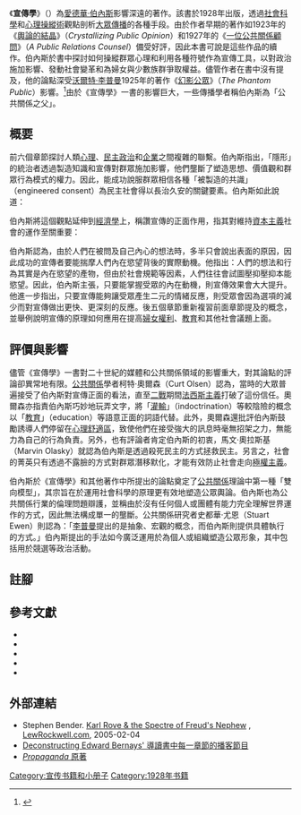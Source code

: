 {{Infobox book
|書名       = 宣傳學
|圖像       = 
|圖像說明   = 
|作者       = [[愛德華·伯內斯|愛德華·伯內斯]]
|原名       = {{lang|en|''Propaganda''}}
|中文書名   = 宣傳學
|譯者       = 楊理然
|插圖       = 
|封面設計   = 
|出版地     = [[美國|美國]]
|語言       = 英文
|系列       = 
|題材       = [[大眾傳播|大眾傳播]]、[[群眾心理學|群眾心理學]]、[[心理操縱術|心理操縱]]、[[公共關係|公共關係]]
|類型       = 
|出版者     = 霍勒斯·里福萊特出版社<br>（Horace Liveright）
|出版日期   = 1928年11月9日
|中文版     = 2020年8月1日
|媒介       = 印刷（[[精裝書|精裝]]、[[平裝書|平裝]]）、電子書
|頁數       = 159
|開本       = 
|isbn       = 1-709-52799-4（10位）<br>978-1-709-52799-9（13位）
|oclc       = 546935
|杜威十進制圖書分類法     = 
|美國國會圖書館圖書分類法 = 
|上一部作品 = [[輿論的結晶|輿論的結晶]]
|下一部作品 = [[公共關係_(著作)|公共關係]]
|引用       = 
|被引用     = 
}}

《'''宣傳學'''》（{{lang-en|''Propaganda''}}）為[[愛德華·伯內斯|愛德華·伯內斯]]影響深遠的著作。該書於1928年出版，透過[[社會科學|社會科學]]和[[心理操縱術|心理操縱術]]觀點剖析[[大眾傳播|大眾傳播]]的各種手段。由於作者早期的著作如1923年的《[[輿論的結晶|輿論的結晶]]》（''Crystallizing Public Opinion''）和1927年的《[[一位公共關係顧問|一位公共關係顧問]]》（''A Public Relations Counsel''）備受好評，因此本書可說是這些作品的續作。伯內斯於書中探討如何操縱群眾心理和利用各種符號作為宣傳工具，以對政治施加影響、發動社會變革和為婦女與少數族群爭取權益。{{sfn|Bernays|1928}}儘管作者在書中沒有提及，他的論點深受[[沃爾特·李普曼|沃爾特·李普曼]]1925年的著作《[[幻影公眾|幻影公眾]]》（''The Phantom Public''）影響。<ref>{{cite web|url=https://www.lewrockwell.com/2005/02/stephen-bender/karl-rove-the-spectre-of-freudsnephew/|title=Karl Rove & the Spectre of Freud's Nephew|last=Bender|first=Stephen|date=2005-02-04|website=LewRockwell.com|access-date=2021-01-11|archive-date=2021-02-28|archive-url=https://web.archive.org/web/20210228171853/https://www.lewrockwell.com/2005/02/stephen-bender/karl-rove-the-spectre-of-freudsnephew/|dead-url=no}}</ref>由於《宣傳學》一書的影響巨大，一些傳播學者稱伯內斯為「公共關係之父」。{{sfn|Turow|2011|p=565}}

== 概要 ==
前六個章節探討人類[[心理學|心理]]、[[民主|民主政治]]和[[企業|企業]]之間複雜的聯繫。伯內斯指出，「隱形」的統治者透過製造知識和宣傳對群眾施加影響，他們壟斷了塑造思想、價值觀和群眾行為模式的權力。{{sfn|Bernays|1928|p=20}}因此，能成功說服群眾相信各種「被製造的共識」（engineered consent）為民主社會得以長治久安的關鍵要素。{{sfn|Bernays|1928|p=11}}伯內斯如此說道：

{{quote|在民主社會中，對於群眾行為模式和意見的操縱至關重要，這些隱形機制的操縱者共同組成的深層政府才是國家實際上的掌權者。另言之，真正的統治者我們連他們的名字都不曾聽過，我們的思維卻深深受他們影響，品味受他們塑造，想法受他們暗示。{{sfn|Bernays|1928|p=9}}}}

伯內斯將這個觀點延伸到[[經濟學|經濟學]]上，稱讚宣傳的正面作用，指其對維持[[資本主義|資本主義]]社會的運作至關重要：{{sfn|Bernays|1928|p=61}}

{{quote|一座能為全世界生產某樣產品的工廠，不能等待公眾對該產品有所需求才開始生產產品，而是應該時時透過廣告和宣傳接觸大眾，維持產品持續的需求，以確保獲利能超過工廠高額的建造和營運成本。{{sfn|Bernays|1928|p=57}}}}

伯內斯認為，由於人們在被問及自己內心的想法時，多半只會說出表面的原因，因此成功的宣傳者要能揣摩人們內在慾望背後的實際動機。他指出：人們的想法和行為其實是內在慾望的產物，但由於社會規範等因素，人們往往會試圖壓抑壓抑本能慾望。{{sfn|Bernays|1928|p=52}}因此，伯內斯主張，只要能掌握受眾的內在動機，則宣傳效果會大大提升。他進一步指出，只要宣傳能夠讓受眾產生二元的情緒反應，則受眾會因為選項的減少而對宣傳做出更快、更深刻的反應。{{sfn|Bernays|1928|p=100}}後五個章節重新複習前面章節提及的概念，並舉例說明宣傳的原理如何應用在提高[[婦女權利|婦女權利]]、[[教育|教育]]和其他社會議題上面。{{sfn|Bernays|1928}}

== 評價與影響 ==
{{external media| float = right| video1 = [https://www.c-span.org/video/?183741-1/propaganda 安妮·伯內斯（Anne Bernays，[[愛德華·伯內斯|愛德華·伯內斯]]之女）與[[紐約大學|紐約大學]]教授[[馬克·克里斯賓·米勒|馬克·克里斯賓·米勒]]（Mark Crispin Miller）對談《宣傳學》一書，2004年9月29日]，[[C-SPAN|C-SPAN]]}}

儘管《宣傳學》一書對二十世紀的媒體和公共關係領域的影響重大，對其論點的評論卻異常地有限。[[公共關係|公共關係]]學者柯特·奧爾森（Curt Olsen）認為，當時的大眾普遍接受了伯內斯對宣傳正面的看法，直至[[第二次世界大戰|二戰]]期間[[法西斯主義|法西斯主義]]打破了這份信任。{{sfn|Olsen|2005|p=28}}奧爾森亦指責伯內斯巧妙地玩弄文字，將「[[灌輸|灌輸]]」（indoctrination）等較陰險的概念以「[[教育|教育]]」（education）等語意正面的詞語代替。{{sfn|Olsen|2005|p=28}}此外，奧爾森還批評伯內斯鼓勵誘導人們停留在[[心理舒適區|心理舒適區]]，致使他們在接受強大的訊息時毫無招架之力，無能力為自己的行為負責。{{sfn|Olsen|2005|p=28}}另外，也有評論者肯定伯內斯的初衷，馬文·奧拉斯基（Marvin Olasky）就認為伯內斯是透過殺死民主的方式拯救民主。{{sfn|Olasky|1984}}另言之，社會的菁英只有透過不露臉的方式對群眾潛移默化，才能有效防止社會走向[[極權主義|極權主義]]。{{sfn|Olasky|1984}}

伯內斯於《宣傳學》和其他著作中所提出的論點奠定了[[公共關係|公共關係]]理論中第一種「雙向模型」，其宗旨在於運用社會科學的原理更有效地塑造公眾輿論。{{sfn|Turow|2011|p=565}}伯內斯也為公共關係行業的倫理問題辯護，並稱由於沒有任何個人或團體有能力完全理解世界運作的方式，因此無法構成單一的壟斷。{{sfn|Turow|2011|p=565}}公共關係研究者史都華·尤恩（Stuart Ewen）則認為：「[[沃爾特·李普曼|李普曼]]提出的是抽象、宏觀的概念，而伯內斯則提供具體執行的方式。」{{sfn|Tye|2002|p=98}}伯內斯提出的手法如今廣泛運用於為個人或組織塑造公眾形象，其中包括用於競選等政治活動。{{sfn|Tye|2002|p=ix}}

== 註腳 ==
{{reflist|3}}

== 參考文獻 ==
* {{cite book|last=Bernays|first=Edward|year=1928|title=Propaganda|location=New York|publisher=Horace Liveright|isbn=978-0-80-461511-2|ref=harv|url=https://books.google.com/books/about/Propaganda.html?id=JlcPgPt17KcC|access-date=2021-01-12|archive-date=2021-01-23|archive-url=https://web.archive.org/web/20210123081551/https://books.google.com/books/about/Propaganda.html?id=JlcPgPt17KcC|dead-url=no}}
* {{cite journal|last=Olasky|first=Marvin|year=1984|title=Roots of Modern Public Relations: The Bernays Doctrine|url=https://archive.org/details/sim_public-relations-quarterly_summer-1984_29_2/page/25|journal=Public Relations Quarterly|volume=29|pages=25–27|ref=harv}}
* {{cite journal|last=Olsen|first=Curt|year=2005|title=Bernay vs. Ellul: Two views of propaganda|url=|journal=Public Relations Tactics|volume=12|issue=7|page=28|ref=harv}}
* {{cite book|last=Turow|first=Joseph|year=2011|title=Media Today: An Introduction to Mass Communication|location=New York|publisher=Routledge|isbn=978-1-13-686401-8|ref=harv|url=https://books.google.com/books/about/Media_Today.html?id=tTMxAAAAQBAJ&source=kp_book_description|access-date=2021-01-12|archive-date=2021-01-23|archive-url=https://web.archive.org/web/20210123080909/https://books.google.com/books/about/Media_Today.html?id=tTMxAAAAQBAJ&source=kp_book_description|dead-url=no}}
* {{cite book|last=Tye|first=Larry|year=2002|title=The Father of Spin: Edward L. Bernays and The Birth of Public Relations|publisher=Picador|isbn=978-1-46-681876-7|ref=harv|url=https://books.google.com/books/about/The_Father_of_Spin.html?id=GarJLYMm3A0C&source=kp_book_description|access-date=2021-01-12|archive-date=2021-01-23|archive-url=https://web.archive.org/web/20210123102347/https://books.google.com/books/about/The_Father_of_Spin.html?id=GarJLYMm3A0C&source=kp_book_description|dead-url=no}}

== 外部連結 ==
* Stephen Bender.  [http://archive.lewrockwell.com/orig6/bender2.html  Karl Rove & the Spectre of Freud's Nephew] {{Wayback|url=http://archive.lewrockwell.com/orig6/bender2.html |date=20160205052042 }}, [[LewRockwell.com|LewRockwell.com]], 2005-02-04{{en}}
* [http://smellslikehumanspirit.com/edward-bernays-propaganda Deconstructing Edward Bernays' 導讀書中每一章節的播客節目] {{Wayback|url=http://smellslikehumanspirit.com/edward-bernays-propaganda |date=20141107204622 }}{{en}}
* [https://archive.org/details/BernaysPropaganda ''Propaganda'' 原著]{{en}}

[[Category:宣传书籍和小册子|Category:宣传书籍和小册子]]
[[Category:1928年书籍|Category:1928年书籍]]